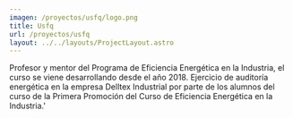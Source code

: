 ```yaml
---
imagen: /proyectos/usfq/logo.png
title: Usfq
url: /proyectos/usfq
layout: ../../layouts/ProjectLayout.astro
---
```


<Cover img={cover.src} title="Usfq"/>

<BasicSection img={p0.src} 
img_description='Primara promoción del curso de Eficiencia Energética en la Industria'>
Profesor y mentor del Programa de Eficiencia Energética en la Industria, el curso se viene desarrollando desde el año 2018.
</BasicSection>
<MirrorSection img={p1.src} 
img_description='Ejercicio de auditoría energética en la empresa Delltex Industrial por parte de los alumnos del curso de la Primera Promoción del Curso de Eficiencia Energética en la Industria.'>
Ejercicio de auditoría energética en la empresa Delltex Industrial por parte de los alumnos del curso de la Primera Promoción del Curso de Eficiencia Energética en la Industria.'
</MirrorSection>




